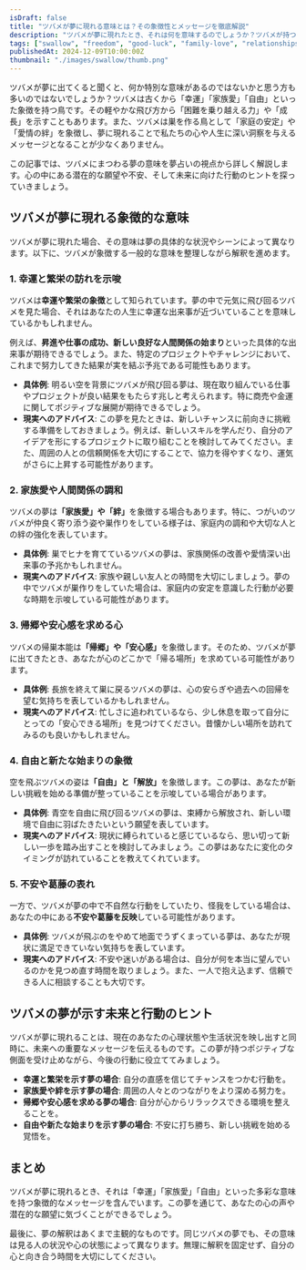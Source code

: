 ```yaml
---
isDraft: false
title: "ツバメが夢に現れる意味とは？その象徴性とメッセージを徹底解説"
description: "ツバメが夢に現れたとき、それは何を意味するのでしょうか？ツバメが持つ「幸運」「家族愛」「帰郷」などの象徴を夢占いの視点から詳しく解説します。心の状態や未来へのヒントもご紹介します。"
tags: ["swallow", "freedom", "good-luck", "family-love", "relationships", "comfort", "relief", "growth"]
publishedAt: 2024-12-09T10:00:00Z
thumbnail: "./images/swallow/thumb.png"
---
```


ツバメが夢に出てくると聞くと、何か特別な意味があるのではないかと思う方も多いのではないでしょうか？ツバメは古くから「幸運」「家族愛」「自由」といった象徴を持つ鳥です。その軽やかな飛び方から「困難を乗り越える力」や「成長」を示すこともあります。また、ツバメは巣を作る鳥として「家庭の安定」や「愛情の絆」を象徴し、夢に現れることで私たちの心や人生に深い洞察を与えるメッセージとなることが少なくありません。

この記事では、ツバメにまつわる夢の意味を夢占いの視点から詳しく解説します。心の中にある潜在的な願望や不安、そして未来に向けた行動のヒントを探っていきましょう。

<TableOfContents />

<AdUnit />

## ツバメが夢に現れる象徴的な意味

ツバメが夢に現れた場合、その意味は夢の具体的な状況やシーンによって異なります。以下に、ツバメが象徴する一般的な意味を整理しながら解釈を進めます。

### 1. 幸運と繁栄の訪れを示唆

ツバメは<strong>幸運や繁栄の象徴</strong>として知られています。夢の中で元気に飛び回るツバメを見た場合、それはあなたの人生に幸運な出来事が近づいていることを意味しているかもしれません。

例えば、<strong>昇進や仕事の成功、新しい良好な人間関係の始まり</strong>といった具体的な出来事が期待できるでしょう。また、特定のプロジェクトやチャレンジにおいて、これまで努力してきた結果が実を結ぶ予兆である可能性もあります。

- <strong>具体例</strong>:
  明るい空を背景にツバメが飛び回る夢は、現在取り組んでいる仕事やプロジェクトが良い結果をもたらす兆しと考えられます。特に商売や金運に関してポジティブな展開が期待できるでしょう。
- <strong>現実へのアドバイス</strong>:
  この夢を見たときは、新しいチャンスに前向きに挑戦する準備をしておきましょう。例えば、新しいスキルを学んだり、自分のアイデアを形にするプロジェクトに取り組むことを検討してみてください。また、周囲の人との信頼関係を大切にすることで、協力を得やすくなり、運気がさらに上昇する可能性があります。

### 2. 家族愛や人間関係の調和

ツバメの夢は<strong>「家族愛」や「絆」</strong>を象徴する場合もあります。特に、つがいのツバメが仲良く寄り添う姿や巣作りをしている様子は、家庭内の調和や大切な人との絆の強化を表しています。

- <strong>具体例</strong>: 巣でヒナを育てているツバメの夢は、家族関係の改善や愛情深い出来事の予兆かもしれません。
- <strong>現実へのアドバイス</strong>:
  家族や親しい友人との時間を大切にしましょう。夢の中でツバメが巣作りをしていた場合は、家庭内の安定を意識した行動が必要な時期を示唆している可能性があります。

### 3. 帰郷や安心感を求める心

ツバメの帰巣本能は<strong>「帰郷」や「安心感」</strong>を象徴します。そのため、ツバメが夢に出てきたとき、あなたが心のどこかで「帰る場所」を求めている可能性があります。

- <strong>具体例</strong>:
  長旅を終えて巣に戻るツバメの夢は、心の安らぎや過去への回帰を望む気持ちを表しているかもしれません。
- <strong>現実へのアドバイス</strong>:
  忙しさに追われているなら、少し休息を取って自分にとっての「安心できる場所」を見つけてください。昔懐かしい場所を訪れてみるのも良いかもしれません。

### 4. 自由と新たな始まりの象徴

空を飛ぶツバメの姿は<strong>「自由」と「解放」</strong>を象徴します。この夢は、あなたが新しい挑戦を始める準備が整っていることを示唆している場合があります。

- <strong>具体例</strong>:
  青空を自由に飛び回るツバメの夢は、束縛から解放され、新しい環境で自由に羽ばたきたいという願望を表しています。
- <strong>現実へのアドバイス</strong>:
  現状に縛られていると感じているなら、思い切って新しい一歩を踏み出すことを検討してみましょう。この夢はあなたに変化のタイミングが訪れていることを教えてくれています。

### 5. 不安や葛藤の表れ

一方で、ツバメが夢の中で不自然な行動をしていたり、怪我をしている場合は、あなたの中にある<strong>不安や葛藤を反映</strong>している可能性があります。

- <strong>具体例</strong>:
  ツバメが飛ぶのをやめて地面でうずくまっている夢は、あなたが現状に満足できていない気持ちを表しています。
- <strong>現実へのアドバイス</strong>:
  不安や迷いがある場合は、自分が何を本当に望んでいるのかを見つめ直す時間を取りましょう。また、一人で抱え込まず、信頼できる人に相談することも大切です。

<AdUnit />

## ツバメの夢が示す未来と行動のヒント

ツバメが夢に現れることは、現在のあなたの心理状態や生活状況を映し出すと同時に、未来への重要なメッセージを伝えるものです。この夢が持つポジティブな側面を受け止めながら、今後の行動に役立ててみましょう。

- <strong>幸運と繁栄を示す夢の場合</strong>: 自分の直感を信じてチャンスをつかむ行動を。
- <strong>家族愛や絆を示す夢の場合</strong>: 周囲の人々とのつながりをより深める努力を。
- <strong>帰郷や安心感を求める夢の場合</strong>: 自分が心からリラックスできる環境を整えることを。
- <strong>自由や新たな始まりを示す夢の場合</strong>: 不安に打ち勝ち、新しい挑戦を始める覚悟を。

<AdUnit />

## まとめ

ツバメが夢に現れるとき、それは「幸運」「家族愛」「自由」といった多彩な意味を持つ象徴的なメッセージを含んでいます。この夢を通じて、あなたの心の声や潜在的な願望に気づくことができるでしょう。

最後に、夢の解釈はあくまで主観的なものです。同じツバメの夢でも、その意味は見る人の状況や心の状態によって異なります。無理に解釈を固定せず、自分の心と向き合う時間を大切にしてください。
